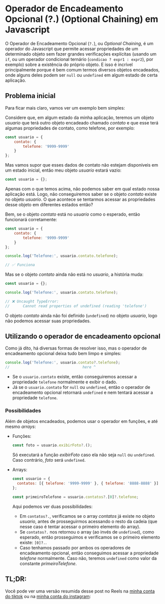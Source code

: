
# Operador de Encadeamento Opcional (?.) (Optional Chaining) em Javascript

O Operador de Encadeamento Opcional (`?.`), ou _Optional Chaining_, é um operador do Javascript que permite acessar propriedades de um determinado objeto sem fazer grandes verificações explícitas
(usando um `if`, ou um operador condicional ternário (`condicao ? expr1 : expr2`), por exemplo) sobre a existência do próprio objeto.
E isso é incrível principalmente porque é bem comum termos diversos objetos encadeados, onde alguns deles podem ser `null` ou `undefined` em algum estado de certa aplicação.

## Problema inicial

Para ficar mais claro, vamos ver um exemplo bem simples:

Considere que, em algum estado da minha aplicação, teremos um objeto _usuario_ que terá outro objeto encadeado chamado _contato_ e que esse terá algumas propriedades de contato, como telefone, por exemplo:

```javascript
const usuario = {
	contato: {
		telefone: '9999-9999'
	}
};
```

Mas vamos supor que esses dados de contato não estejam disponíveis em um estado inicial, então meu objeto _usuario_ estará vazio:

```javascript
const usuario = {};
```

Apenas com o que temos acima, não podemos saber em qual estado nossa aplicação está. Logo, não conseguiremos saber se o objeto _contato_ existe no objeto _usuario_.
O que acontece se tentarmos acessar as propriedades desse objeto em diferentes estados então?

Bem, se o objeto _contato_ está no _usuario_ como o esperado, então funcionará corretamente:

```javascript
const usuario = {
	contato: {
		telefone: '9999-9999'
	}
};

console.log('Telefone:', usuario.contato.telefone);

// ✅ Funciona
```

Mas se o objeto _contato_ ainda não está no _usuario_, a história muda:

```javascript
const usuario = {};

console.log('Telefone:', usuario.contato.telefone);

// ❌ Uncaught TypeError:
//      Cannot read properties of undefined (reading 'telefone')
```

O objeto _contato_ ainda não foi definido (`undefined`) no objeto _usuario_, logo não podemos acessar suas propriedades.

## Utilizando o operador de encadeamento opcional

Como já dito, há diversas formas de resolver isso, mas o operador de encadeamento opcional deixa tudo bem limpo e simples:

```javascript
console.log('Telefone:', usuario.contato?.telefone);
//                                 here ^
```

- Se o `usuario.contato` existe, então conseguiremos acessar a propriedade `telefone` normalmente e exibir o dado.
- Já se o `usuario.contato` for `null` ou `undefined`, então o operador de encadeamento opcional retornará `undefined` e nem tentará acessar a propriedade `telefone`.

### Possibilidades

Além de objetos encadeados, podemos usar o operador em funções, e até mesmo _arrays_:

- Funções:

  ```javascript
  const foto = usuario.exibirFoto?.();
  ```

  Só executará a função _exibirFoto_ caso ela não seja `null` ou `undefined`. Caso contrário, _foto_ será `undefined`.

- Arrays:

  ```javascript
  const usuario = {
  	contatos: [{ telefone: '9999-9999' }, { telefone: '8888-8888' }]
  };

  const primeiroTelefone = usuario.contatos?.[0]?.telefone;
  ```

  Aqui podemos ver duas possibilidades:

  - Em `contatos?.`, verificamos se o array _contatos_ já existe no objeto _usuario_, antes de prosseguirmos acessando o resto da cadeia
    (que nesse caso é tentar acessar o primeiro elemento do array).
  - Se `contatos?.` nos retornou o array (ao invés de `undefined`), como esperado, então prosseguimos e verificamos se o primeiro elemento existe: `[0]?.`.
  - Caso tenhamos passado por ambos os operadores de encadeamento opcional, então conseguimos acessar a propriedade _telefone_ normalmente.
    Caso não, teremos `undefined` como valor da constante _primeiroTelefone_.

## TL;DR:

Você pode ver uma versão resumida desse post no Reels na [minha conta do tiktok](https://www.tiktok.com/@matheusmorais.dev) ou na [minha conta do instagram](https://www.instagram.com/matheusmorais.dev/):

<SocialVideos tiktokId="7127818762664873221" instagramId="Cg0jIxjFVxH" />
